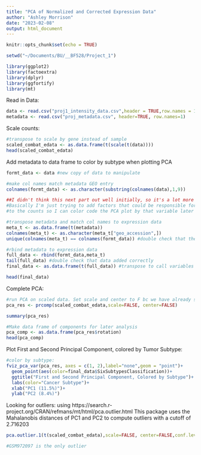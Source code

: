 ```yaml
---
title: "PCA of Normalized and Corrected Expression Data"
author: "Ashley Morrison"
date: "2023-02-08"
output: html_document
---
```


```r
knitr::opts_chunk$set(echo = TRUE)

setwd("~/Documents/BU/__BF528/Project_1")

library(ggplot2)
library(factoextra)
library(dplyr)
library(ggfortify)
library(mt)
```

Read in Data:
```r
data <- read.csv("proj1_intensity_data.csv",header = TRUE,row.names = 1)
metadata <- read.csv("proj_metadata.csv", header=TRUE, row.names=1)

```

Scale counts:
```r
#transpose to scale by gene instead of sample
scaled_combat_edata <- as.data.frame(t(scale(t(data))))
head(scaled_combat_edata)
```

Add metadata to data frame to color by subtype when plotting PCA
```r
formt_data <- data #new copy of data to manipulate 

#make col names match metadata GEO entry 
colnames(formt_data) <- as.character(substring(colnames(data),1,9))

##I didn't think this next part out well initially, so it's a lot more complex than it needs to be, but it works.
#Basically I'm just trying to add factors that could be responsible for the separation of the data
#to the counts so I can color code the PCA plot by that variable later

#transpose metadata and match col names to expression data
meta_t <- as.data.frame(t(metadata))
colnames(meta_t) <- as.character(meta_t["geo_accession",]) 
unique(colnames(meta_t) == colnames(formt_data)) #double check that the names are the same

#rbind metadata to expression data
full_data <- rbind(formt_data,meta_t)
tail(full_data) #double check that data added correctly
final_data <- as.data.frame(t(full_data)) #transpose to call variables more easily later

head(final_data)

```
Complete PCA:
```r
#run PCA on scaled data. Set scale and center to F bc we have already scaled the data
pca_res <- prcomp(scaled_combat_edata,scale=FALSE, center=FALSE)

summary(pca_res)

#Make data frame of components for later analysis
pca_comp <- as.data.frame(pca_res$rotation)
head(pca_comp)
```

Plot First and Second Principal Component, colored by Tumor Subtype:
```r
#color by subtype:
fviz_pca_var(pca_res, axes = c(1, 2),label="none",geom = "point")+
  geom_point(aes(color=final_data$SixSubtypesClassification))+
  ggtitle("First and Second Principal Component, Colored by Subtype")+
  labs(color="Cancer Subtype")+
  xlab("PC1 (11.5%)")+
  ylab("PC2 (8.4%)")
```

Looking for outliers:
using https://search.r-project.org/CRAN/refmans/mt/html/pca.outlier.html
This package uses the Mahalanobis distances of PC1 and PC2 to compute outliers with a cutoff of 2.716203
```r
pca.outlier.1(t(scaled_combat_edata),scale=FALSE, center=FALSE,conf.level = 0.975, main="PCA Outliers")

#GSM972097 is the only outlier
```


















